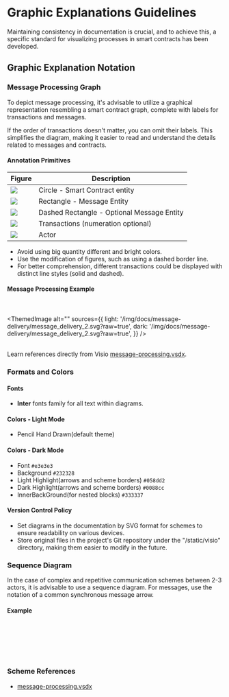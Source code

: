 
# Graphic Explanations Guidelines

Maintaining consistency in documentation is crucial, and to achieve this, a specific standard for visualizing processes in smart contracts has been developed.

## Graphic Explanation Notation

### Message Processing Graph

To depict message processing, it's advisable to utilize a graphical representation resembling a smart contract graph, complete with labels for transactions and messages.

If the order of transactions doesn't matter, you can omit their labels. This simplifies the diagram, making it easier to read and understand the details related to messages and contracts.

#### Annotation Primitives

| Figure                                                                                                     | Description                                |
| ---------------------------------------------------------------------------------------------------------- | ------------------------------------------ |
| ![](/img/docs/scheme-templates/message-processing-graphs/circle_for_smart_contract.svg?raw=true)           | Circle - Smart Contract entity             |
| ![](/img/docs/scheme-templates/message-processing-graphs/rectangle_for_regular_message.svg?raw=true)       | Rectangle - Message Entity                 |
| ![](/img/docs/scheme-templates/message-processing-graphs/dashed_rectgl_for_optional_message.svg?raw=true)  | Dashed Rectangle - Optional Message Entity |
| ![](/img/docs/scheme-templates/message-processing-graphs/line_for_transaction.svg?raw=true)                | Transactions (numeration optional)         |
| ![](/img/docs/scheme-templates/message-processing-graphs/person_figure_for_actor.svg?raw=true)             | Actor                                      |

- Avoid using big quantity different and bright colors.
- Use the modification of figures, such as using a dashed border line.
- For better comprehension, different transactions could be displayed with distinct line styles (solid and dashed).

#### Message Processing Example

<br></br>
<ThemedImage
  alt=""
  sources={{
    light: '/img/docs/message-delivery/message_delivery_2.svg?raw=true',
    dark: '/img/docs/message-delivery/message_delivery_2.svg?raw=true',
  }}
/>
<br></br>

Learn references directly from Visio [message-processing.vsdx](/static/schemes-visio/message-processing.vsdx).

### Formats and Colors

#### Fonts

- **Inter** fonts family  for all text within diagrams.

#### Colors - Light Mode

- Pencil Hand Drawn(default theme)

#### Colors - Dark Mode

- Font `#e3e3e3`
- Background `#232328`
- Light Highlight(arrows and scheme borders) `#058dd2`
- Dark Highlight(arrows and scheme borders) `#0088cc`
- InnerBackGround(for nested blocks) `#333337`

#### Version Control Policy

- Set diagrams in the documentation by SVG format for schemes to ensure readability on various devices.
- Store original files in the project's Git repository under the "/static/visio" directory, making them easier to modify in the future.

### Sequence Diagram

In the case of complex and repetitive communication schemes between 2-3 actors, it is advisable to use a sequence diagram. For messages, use the notation of a common synchronous message arrow.

#### Example

<br></br>
<div class="text--center">
<ThemedImage
  alt=""
  sources={{
    light: '/img/docs/message-delivery/message_delivery_7.svg?raw=true',
    dark: '/img/docs/message-delivery/message_delivery_7.svg?raw=true',
  }}
/>
</div>
<br></br>

### Scheme References

- [message-processing.vsdx](/schemes-visio/message_processing.vsdx)
